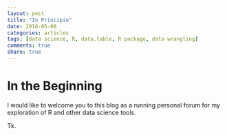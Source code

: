 ```yaml
---
layout: post
title: "In Principio"
date: 2016-05-08
categories: articles
tags: [data science, R, data.table, R package, data wrangling]
comments: true
share: true
---
```



# In the Beginning

I would like to welcome you to this blog as a running personal forum for my exploration of R and other data science tools.  

Tk.
